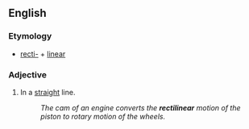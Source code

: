 ==English==

===Etymology===
*[[recti-]] + [[linear]]

===Adjective===
{{en-adj}}

#In a [[straight]] line.
#:''The cam of an engine converts the '''rectilinear''' motion of the piston to rotary motion of the wheels.''